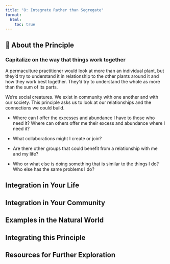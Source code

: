 ```yaml
---
title: "8: Integrate Rather than Segregate"
format:
  html:
    toc: true
---
```


## 💮 About the Principle

### Capitalize on the way that things work together

A permaculture practitioner would look at more than an individual plant, but they'd try to understand it in relationship to the other plants around it and how they work best together. They'd try to understand the whole as more than the sum of its parts. 

We’re social creatures. We exist in community with one another and with our society. This principle asks us to look at our relationships and the connections we could build.

-   Where can I offer the excesses and abundance I have to those who need it? Where can others offer me their excess and abundance where I need it?

-   What collaborations might I create or join?

-   Are there other groups that could benefit from a relationship with me and my life?

-   Who or what else is doing something that is similar to the things I do? Who else has the same problems I do?

## 

## Integration in Your Life

## Integration in Your Community

## Examples in the Natural World 

## Integrating this Principle

## Resources for Further Exploration
